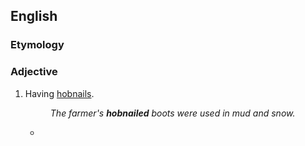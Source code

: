 {{also|hob-nailed}}

==English==

===Etymology===
{{suffix|en|hobnail|ed}}

===Adjective===
{{en-adj|-}}

# Having [[hobnail]]s.
#: ''The farmer's '''hobnailed''' boots were used in mud and snow.''
#* {{quote-book
|lang=en
|year=1960
|author={{w|P. G. Wodehouse}}
|title={{w|Jeeves in the Offing}}
|section=chapter IX
|passage=“I don't know if it's my imagination, Kipper,” I said, “but something gives me the impression that at moment of going to press you aren't too sold on Bobbie.” He shrugged a shoulder. “Oh, I wouldn't say that. Apart from wishing I could throttle the young twister with my bare hands and jump on the remains with '''hobnailed''' boots, I don't feel much about her one way or the other.”}}